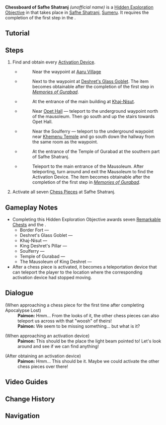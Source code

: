 {{Hidden Exploration Objectives Infobox
|image      = HEO Chessboard of Safhe Shatranj.png
|type       = Unordered
|req        = [[Memories of Gurabad]]
|region     = Sumeru
|area       = Desert of Hadramaveth
|subarea    = Safhe Shatranj
|loc        = [[Safhe Shatranj]], [[Sumeru]]
|characters = 
}}
'''Chessboard of Safhe Shatranj''' ''(unofficial name)'' is a [[Hidden Exploration Objective]] in that takes place in [[Safhe Shatranj]], [[Sumeru]]. It requires the completion of the first step in the {{Quest|Memories of Gurabad}}.

==Tutorial==
{{Tutorial|Chess Pieces and Activation Devices}}

==Steps==
# Find and obtain every [[Activation Device]].
#* {{Item|Activation Device: Border Fort}}
#*: Near the waypoint at [[Aaru Village]]<br>{{Transclude|Activation Device: Border Fort|Location}}
#* {{Item|Activation Device: Deshret's Glass Goblet}}
#*: Next to the waypoint at [[Deshret's Glass Goblet]]. The item becomes obtainable after the completion of the first step in ''[[Memories of Gurabad]]''.<br>{{Transclude|Activation Device: Deshret's Glass Goblet|Location}}
#* {{Item|Activation Device: Khaj-Nisut}}
#*: At the entrance of the main building at [[Khaj-Nisut]].<br>{{Transclude|Activation Device: Khaj-Nisut|Location}}
#* {{Item|Activation Device: King Deshret's Pillar}}
#*: Near [[Opet Hall]] &mdash; teleport to the underground waypoint north of the mausoleum. Then go south and up the stairs towards Opet Hall.<br>{{Transclude|Activation Device: King Deshret's Pillar|Location}}
#* {{Item|Activation Device: Soulferry}}
#*: Near the Soulferry &mdash; teleport to the underground waypoint near [[Khemenu Temple]] and go south down the hallway from the same room as the waypoint.<br>{{Transclude|Activation Device: Soulferry|Location}}
#* {{Item|Activation Device: Temple of Gurabad}}
#*: At the entrance of the Temple of Gurabad at the southern part of Safhe Shatranj.<br>{{Transclude|Activation Device: Temple of Gurabad|Location}}
#* {{Item|Activation Device: The Mausoleum of King Deshret}}
#*: Teleport to the main entrance of the Mausoleum. After teleporting, turn around and exit the Mausoleum to find the Activation Device. The item becomes obtainable after the completion of the first step in ''[[Memories of Gurabad]]''.<br>{{Transclude|Activation Device: The Mausoleum of King Deshret|Location}}
# Activate all seven [[Chess Piece]]s at Safhe Shatranj.

==Gameplay Notes==
* Completing this Hidden Exploration Objective awards seven [[Remarkable Chest]]s and the {{Achievement|La Luna Rossa}}.
** Border Fort &mdash; {{Item|Listening Candlelight|blueprint=1}}
** Deshret's Glass Goblet &mdash; {{Item|Athel Triple Drawer Cabinet|blueprint=1}}
** Khaj-Nisut &mdash; {{Item|Nightwatcher's Candlelight|blueprint=1}}
** King Deshret's Pillar &mdash; {{Item|Hued Vase: Sprout|blueprint=1}}
** Soulferry &mdash; {{Item|Hued Vase: Molten Sand|blueprint=1}}
** Temple of Gurabad &mdash;  {{Item|"Realizations from the Land of Wisdom"|blueprint=1}}
** The Mausoleum of King Deshret &mdash; {{Item|Two-Way Iron Lamp|blueprint=1}}
* After a chess piece is activated, it becomes a teleportation device that can teleport the player to the location where the corresponding activation device had stopped moving.

==Dialogue==
{{Dialogue Start}}
;(When approaching a chess piece for the first time after completing Apocalypse Lost)
:'''Paimon:''' Hmm... From the looks of it, the other chess pieces can also teleport us across with that "woosh" of theirs!
:'''Paimon:''' We seem to be missing something... but what is it?

;(When approaching an activation device)
:'''Paimon:''' This should be the place the light beam pointed to! Let's look around and see if we can find anything!

;(After obtaining an activation device)
:'''Paimon:''' Hmm... This should be it. Maybe we could activate the other chess pieces over there!
{{Dialogue End}}

==Video Guides==
{{EVT
|video1   = https://youtu.be/2ZmG5DR3M9w
|caption1 = Chessboard of Safhe Shatranj Guide
}}

==Change History==
{{Change History|3.4}}

==Navigation==
{{Hidden Exploration Objective Navbox|Unordered}}